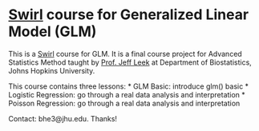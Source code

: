 [Swirl](http://swirlstats.com/) course for Generalized Linear Model (GLM)
=========================================================================
This is a [Swirl](http://swirlstats.com/) course for GLM. It is a final course project for Advanced Statistics Method taught by [Prof. Jeff Leek](http://www.biostat.jhsph.edu/~jleek/) at Department of Biostatistics, Johns Hopkins University.

This course contains three lessons:
* GLM Basic: introduce glm() basic
* Logistic Regression: go through a real data analysis and interpretation
* Poisson Regression: go through a real data analysis and interpretation

Contact: bhe3@jhu.edu. Thanks!

